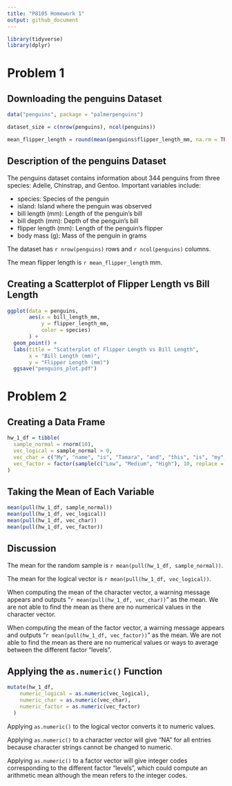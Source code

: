 ```yaml
---
title: "P8105 Homework 1"
output: github_document
---
```


```r
library(tidyverse)
library(dplyr)
```

# Problem 1
## Downloading the penguins Dataset
```r
data("penguins", package = "palmerpenguins")

dataset_size = c(nrow(penguins), ncol(penguins))

mean_flipper_length = round(mean(penguins$flipper_length_mm, na.rm = TRUE), 2)
```

## Description of the penguins Dataset
The penguins dataset contains information about 344 penguins from three species: Adelie, Chinstrap, and Gentoo. Important variables include:

* species: Species of the penguin
* island: Island where the penguin was observed
* bill length (mm): Length of the penguin's bill
* bill depth (mm): Depth of the penguin's bill
* flipper length (mm): Length of the penguin's flipper
* body mass (g): Mass of the penguin in grams

The dataset has `r nrow(penguins)` rows and `r ncol(penguins)` columns.

The mean flipper length is `r mean_flipper_length` mm.

## Creating a Scatterplot of Flipper Length vs Bill Length
```r
ggplot(data = penguins, 
       aes(x = bill_length_mm, 
           y = flipper_length_mm, 
           color = species)
       ) +
  geom_point() + 
  labs(title = "Scatterplot of Flipper Length vs Bill Length", 
       x = "Bill Length (mm)",
       y = "Flipper Length (mm)")
  ggsave("penguins_plot.pdf")
```

# Problem 2
## Creating a Data Frame
```r
hw_1_df = tibble(
  sample_normal = rnorm(10), 
  vec_logical = sample_normal > 0, 
  vec_char = c("My", "name", "is", "Tamara", "and", "this", "is", "my", "Homework", "1."), 
  vec_factor = factor(sample(c("Low", "Medium", "High"), 10, replace = TRUE))
)
```

## Taking the Mean of Each Variable
```r
mean(pull(hw_1_df, sample_normal))
mean(pull(hw_1_df, vec_logical))
mean(pull(hw_1_df, vec_char))
mean(pull(hw_1_df, vec_factor))
```


## Discussion
The mean for the random sample is `r mean(pull(hw_1_df, sample_normal))`. 

The mean for the logical vector is `r mean(pull(hw_1_df, vec_logical))`. 

When computing the mean of the character vector, a warning message appears and outputs "`r mean(pull(hw_1_df, vec_char))`" as the mean. We are not able to find the mean as there are no numerical values in the character vector.

When computing the mean of the factor vector, a warning message appears and outputs "`r mean(pull(hw_1_df, vec_factor))`" as the mean. We are not able to find the mean as there are no numerical values or ways to average between the different factor "levels".

## Applying the `as.numeric()` Function
```r
mutate(hw_1_df, 
    numeric_logical = as.numeric(vec_logical),
    numeric_char = as.numeric(vec_char),
    numeric_factor = as.numeric(vec_factor)
  )
```

Applying `as.numeric()` to the logical vector converts it to numeric values. 

Applying `as.numeric()` to a character vector will give "NA" for all entries because character strings cannot be changed to numeric. 

Applying `as.numeric()` to a factor vector will give integer codes corresponding to the different factor "levels", which could compute an arithmetic mean although the mean refers to the integer codes. 